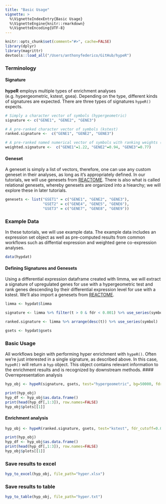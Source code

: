 ```yaml
---
title: "Basic Usage"
vignette: >
  %\VignetteIndexEntry{Basic Usage}
  %\VignetteEngine{knitr::rmarkdown}
  %\VignetteEncoding{UTF-8}
---
```


```r
knitr::opts_chunk$set(comment="#>", cache=FALSE)
library(dplyr)
library(magrittr)
devtools::load_all("/Users/anthonyfederico/GitHub/hypeR")
```

### Terminology
#### Signature
__hypeR__ employs multiple types of enrichment analyses (e.g. hypergeometric, kstest, gsea). Depending on the type, different kinds of signatures are expected. There are three types of signatures `hypeR()` expects.
```r

# Simply a character vector of symbols (hypergeometric)
signature <- c("GENE1", "GENE2", "GENE3")

# A pre-ranked character vector of symbols (kstest)
ranked.signature <-  c("GENE1", "GENE2", "GENE3")

# A pre-ranked named numerical vector of symbols with ranking weights (gsea)
weighted.signature <-  c("GENE1"=1.22, "GENE2"=0.94, "GENE3"=0.77)

```

#### Geneset
A geneset is simply a list of vectors, therefore, one can use any custom geneset in their analyses, as long as it's appropriately defined. In our tutorials, we will use genesets from [REACTOME](https://reactome.org/). There is also what is called relational genesets, whereby genesets are organized into a hiearchy; we will explore these in later tutorials. 
```r

genesets <- list("GSET1" = c("GENE1", "GENE2", "GENE3"),
                 "GSET2" = c("GENE4", "GENE5", "GENE6"),
                 "GSET3" = c("GENE7", "GENE8", "GENE9"))

```

### Example Data
In these tutorials, we will use example data. The example data includes an expression set object as well as pre-computed results from common workflows such as diffential expression and weighted gene co-expression analyses. 

```r

data(hypdat)

```

#### Defining Signatures and Genesets
Using a differential expression dataframe created with limma, we will extract a signature of upregulated genes for use with a hypergeometric test and rank genes descending by their differential expression level for use with a kstest. We'll also import a genesets from [REACTOME](https://reactome.org/).
```r

limma <- hypdat$limma

signature <- limma %>% filter(t > 0 & fdr < 0.001) %>% use_series(symbol)

ranked.signature <- limma %>% arrange(desc(t)) %>% use_series(symbol)

gsets <- hypdat$gsets

```

### Basic Usage
All workflows begin with performing hyper enrichment with `hypeR()`. Often we're just interested in a single signature, as described above. In this case, `hypeR()` will return a `hyp` object. This object contains relevant information to the enrichment results and is recognized by downstream methods.
#### Overrepresentation analysis
```r

hyp_obj <- hypeR(signature, gsets, test="hypergeometric", bg=50000, fdr_cutoff=0.01, do_plots=TRUE)

```

```r

print(hyp_obj)
hyp_df <- hyp_obj$as.data.frame()
print(head(hyp_df[,1:3]), row.names=FALSE)
hyp_obj$plots[[1]]

```

#### Enrichment analysis
```r

hyp_obj <- hypeR(ranked.signature, gsets, test="kstest", fdr_cutoff=0.01, do_plots=TRUE)

```

```r

print(hyp_obj)
hyp_df <- hyp_obj$as.data.frame()
print(head(hyp_df[,1:3]), row.names=FALSE)
hyp_obj$plots[[1]]

```

### Save results to excel
```r

hyp_to_excel(hyp_obj, file_path="hyper.xlsx")

```

### Save results to table
```r

hyp_to_table(hyp_obj, file_path="hyper.txt")

```
